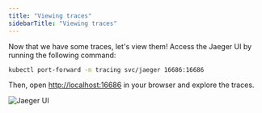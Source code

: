 ```yaml
---
title: "Viewing traces"
sidebarTitle: "Viewing traces"
---
```


Now that we have some traces, let's view them!
Access the Jaeger UI by running the following command:

```bash
kubectl port-forward -n tracing svc/jaeger 16686:16686
```

Then, open [http://localhost:16686](http://localhost:16686) in your browser and explore the traces.

<Frame>
    <img src="/images/jaeger_ui.png" alt="Jaeger UI" />
</Frame>
